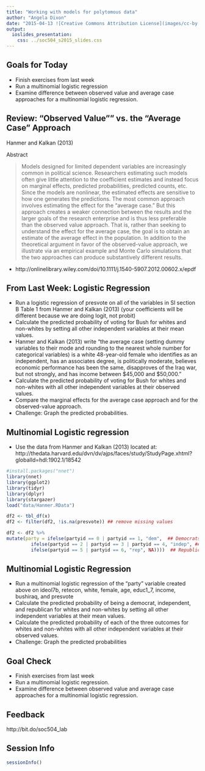 ```yaml
---
title: "Working with models for polytomous data"
author: "Angela Dixon"
date: "2015-04-13 ![Creative Commons Attribution License](images/cc-by.png)"
output: 
  ioslides_presentation:
    css: ../soc504_s2015_slides.css
---
```



## Goals for Today 

- Finish exercises from last week 
- Run a multinomial logistic regression
- Examine difference between observed value and average case approaches for a multinomial logistic regression.

## Review: "Observed Value"" vs. the “Average Case” Approach {.smaller}
 
Hanmer and Kalkan (2013)

Abstract

> Models designed for limited dependent variables are increasingly common in political science. Researchers estimating such models often give little attention to the coefficient estimates and instead focus on marginal effects, predicted probabilities, predicted counts, etc. Since the models are nonlinear, the estimated effects are sensitive to how one generates the predictions. The most common approach involves estimating the effect for the “average case.” But this approach creates a weaker connection between the results and the larger goals of the research enterprise and is thus less preferable than the observed value approach. That is, rather than seeking to understand the effect for the average case, the goal is to obtain an estimate of the average effect in the population. In addition to the theoretical argument in favor of the observed-value approach, we illustrate via an empirical example and Monte Carlo simulations that the two approaches can produce substantively different results.

- http://onlinelibrary.wiley.com/doi/10.1111/j.1540-5907.2012.00602.x/epdf


## From Last Week: Logistic Regression {.smaller}

- Run a logistic regression of presvote on all of the variables in SI section B Table 1 from Hanmer and Kalkan (2013) (your coefficients will be different because we are doing logit, not probit)  
- Calculate the predicted probability of voting for Bush for whites and non-whites by setting all other independent variables at their mean values.  
- Hanmer and Kalkan (2013) write "the average case (setting dummy variables to their mode and rounding to the nearest whole number for categorical variables) is a white 48-year-old female who identifies as an independent, has an associates degree, is politically moderate, believes economic performance has been the same, disapproves of the Iraq war, but not strongly, and has income between $45,000 and $50,000." 
- Calculate the predicted probability of voting for Bush for whites and non-whites with all other independent variables at their observed values. 
- Compare the marginal effects for the average case approach and for the observed-value approach. 
- Challenge: Graph the predicted probabilities.

## Multinomial Logistic regression {.smaller}

- Use the data from Hanmer and Kalkan (2013) located at:
http://thedata.harvard.edu/dvn/dv/ajps/faces/study/StudyPage.xhtml?globalId=hdl:1902.1/18542

```r
#install.packages("nnet")
library(nnet)
library(ggplot2)
library(tidyr)
library(dplyr)
library(stargazer)
load("data/Hanmer.RData")

df2 <- tbl_df(x)
df2 <- filter(df2, !is.na(presvote)) ## remove missing values

df2 <- df2 %>%
mutate(party = ifelse(partyid == 0 | partyid == 1, "dem",  ## Democrats
         ifelse(partyid == 2 | partyid == 3 | partyid == 4, "indep", ## Independents
         ifelse(partyid == 5 | partyid == 6, "rep", NA))))  ## Republicans 
```


## Multinomial Logistic Regression {.smaller}

- Run a multinomial logistic regression of the "party" variable created above on ideol7b, retecon, white, female, age, educ1_7, income, bushiraq, and presvote
- Calculate the predicted probability of being a democrat, independent, and republican for whites and non-whites by setting all other independent variables at their mean values.  
- Calculate the predicted probability of each of the three outcomes for whites and non-whites with all other independent variables at their observed values. 
- Challenge: Graph the predicted probabilities 

## Goal Check

- Finish exercises from last week 
- Run a multinomial logistic regression.
- Examine difference between observed value and average case approaches for a multinomial logistic regression.


## Feedback

http://bit.do/soc504_lab

## Session Info
```r
sessionInfo()
```
